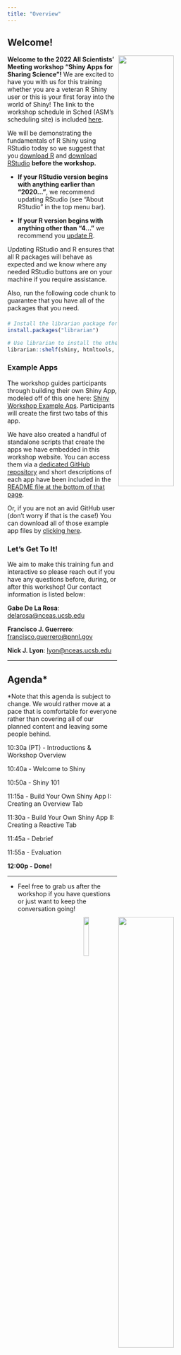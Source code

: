 ```yaml
---
title: "Overview"
---
```


## Welcome!

<img src="images/lter-logo-wide.png" align="right" width="50%"/>

<img src="images/nceas-logo-wide.png" align="right" width="50%"/>

**Welcome to the 2022 All Scientists' Meeting workshop "Shiny Apps for Sharing Science"!** We are excited to have you with us for this training whether you are a veteran R Shiny user or this is your first foray into the world of Shiny! The link to the workshop schedule in Sched (ASM's scheduling site) is included [here](https://2022lterasm.sched.com/event/13kyO/22x053-shiny-app-for-sharing-science).

<img src="images/r-shiny-hex.png" align="right" width="15%"/>

We will be demonstrating the fundamentals of R Shiny using RStudio today so we suggest that you [download R](https://www.r-project.org/) and [download RStudio](https://www.rstudio.com/products/rstudio/download/) **before the workshop.**

- **If your RStudio version begins with anything earlier than "2020..."**, we recommend updating RStudio (see "About RStudio" in the top menu bar).

- **If your R version begins with anything other than "4..."** we recommend you [update R](https://www.r-project.org/). 

Updating RStudio and R ensures that all R packages will behave as expected and we know where any needed RStudio buttons are on your machine if you require assistance.

Also, run the following code chunk to guarantee that you have all of the packages that you need.

:::callout-note
#### 
```r
# Install the librarian package for easy package downloading
install.packages("librarian")

# Use librarian to install the other packages that you need!
librarian::shelf(shiny, htmltools, tidyverse, leaflet, lter/lterdatasampler)
```
:::

### Example Apps

The workshop guides participants through building their own Shiny App, modeled off of this one here: [Shiny Workshop Example Aps](https://lternetwork.shinyapps.io/asm_2022_shiny_workshop_full_app_deploy/?_ga=2.225078554.140765860.1663269972-218790057.1663269972). Participants will create the first two tabs of this app.

We have also created a handful of standalone scripts that create the apps we have embedded in this workshop website. You can access them via a [dedicated GitHub repository](https://github.com/njlyon0/asm-2022_shiny-workshop-examples) and short descriptions of each app have been included in the [README file at the bottom of that page](https://github.com/njlyon0/asm-2022_shiny-workshop-examples#readme).

Or, if you are not an avid GitHub user (don't worry if that is the case!) You can download all of those example app files by [clicking here](https://github.com/njlyon0/asm-2022_shiny-workshop-examples/archive/refs/heads/main.zip).

### Let's Get To It!

We aim to make this training fun and interactive so please reach out if you have any questions before, during, or after this workshop! Our contact information is listed below:

**Gabe De La Rosa**: [delarosa\@nceas.ucsb.edu](mailto:delarosa@nceas.ucsb.edu){.email}

**Francisco J. Guerrero**: [francisco.guerrero\@pnnl.gov](mailto:francisco.guerrero@pnnl.gov){.email}

**Nick J. Lyon**: [lyon\@nceas.ucsb.edu](mailto:lyon@nceas.ucsb.edu){.email}

---

## Agenda*

\*Note that this agenda is subject to change. We would rather move at a pace that is comfortable for everyone rather than covering all of our planned content and leaving some people behind.

10:30a (PT) - Introductions & Workshop Overview

10:40a - Welcome to Shiny

10:50a - Shiny 101

11:15a - Build Your Own Shiny App I: Creating an Overview Tab

11:30a - Build Your Own Shiny App II: Creating a Reactive Tab

11:45a - Debrief

11:55a - Evaluation

**12:00p - Done!**

--- 

- Feel free to grab us after the workshop if you have questions or just want to keep the conversation going!
